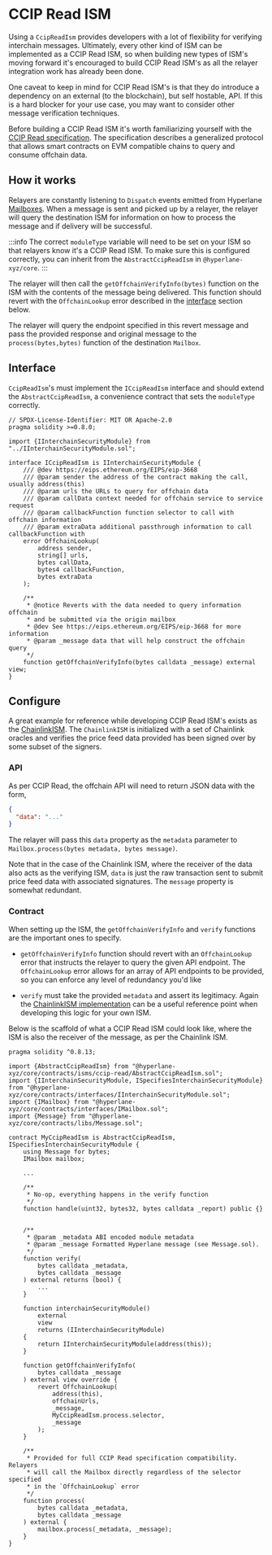 # CCIP Read ISM

Using a `CcipReadIsm` provides developers with a lot of flexibility for verifying interchain messages. Ultimately, every other kind of ISM can be implemented as a CCIP Read ISM, so when building new types of ISM's moving forward it's encouraged to build CCIP Read ISM's as all the relayer integration work has already been done.

One caveat to keep in mind for CCIP Read ISM's is that they do introduce a dependency on an external (to the blockchain), but self hostable, API. If this is a hard blocker for your use case, you may want to consider other message verification techniques.

Before building a CCIP Read ISM it's worth familiarizing yourself with the [CCIP Read specification](https://eips.ethereum.org/EIPS/eip-3668). The specification describes a generalized protocol that allows smart contracts on EVM compatible chains to query and consume offchain data.

## How it works

Relayers are constantly listening to `Dispatch` events emitted from Hyperlane [Mailboxes](../../protocol/mailbox.mdx). When a message is sent and picked up by a relayer, the relayer will query the destination ISM for information on how to process the message and if delivery will be successful.

:::info
The correct `moduleType` variable will need to be set on your ISM so that relayers know it's a CCIP Read ISM. To make sure this is configured correctly, you can inherit from the `AbstractCcipReadIsm` in `@hyperlane-xyz/core`.
:::

The relayer will then call the `getOffchainVerifyInfo(bytes)` function on the ISM with the contents of the message being delivered. This function should revert with the `OffchainLookup` error described in the [interface](#interface) section below.

The relayer will query the endpoint specified in this revert message and pass the provided response and original message to the `process(bytes,bytes)` function of the destination `Mailbox`.

## Interface

`CcipReadIsm`'s must implement the `ICcipReadIsm` interface and should extend the `AbstractCcipReadIsm`, a convenience contract that sets the `moduleType` correctly.

```solidity
// SPDX-License-Identifier: MIT OR Apache-2.0
pragma solidity >=0.8.0;

import {IInterchainSecurityModule} from "../IInterchainSecurityModule.sol";

interface ICcipReadIsm is IInterchainSecurityModule {
    /// @dev https://eips.ethereum.org/EIPS/eip-3668
    /// @param sender the address of the contract making the call, usually address(this)
    /// @param urls the URLs to query for offchain data
    /// @param callData context needed for offchain service to service request
    /// @param callbackFunction function selector to call with offchain information
    /// @param extraData additional passthrough information to call callbackFunction with
    error OffchainLookup(
        address sender,
        string[] urls,
        bytes callData,
        bytes4 callbackFunction,
        bytes extraData
    );

    /**
     * @notice Reverts with the data needed to query information offchain
     * and be submitted via the origin mailbox
     * @dev See https://eips.ethereum.org/EIPS/eip-3668 for more information
     * @param _message data that will help construct the offchain query
     */
    function getOffchainVerifyInfo(bytes calldata _message) external view;
}
```

## Configure

A great example for reference while developing CCIP Read ISM's exists as the [ChainlinkISM](https://github.com/AlexBHarley/permissionless-chainlink-feeds). The `ChainlinkISM` is initialized with a set of Chainlink oracles and verifies the price feed data provided has been signed over by some subset of the signers.

### API

As per CCIP Read, the offchain API will need to return JSON data with the form,

```json
{
  "data": "..."
}
```

The relayer will pass this `data` property as the `metadata` parameter to `Mailbox.process(bytes metadata, bytes message)`.

Note that in the case of the Chainlink ISM, where the receiver of the data also acts as the verifying ISM, `data` is just the raw transaction sent to submit price feed data with associated signatures. The `message` property is somewhat redundant.

### Contract

When setting up the ISM, the `getOffchainVerifyInfo` and `verify` functions are the important ones to specify.

- `getOffchainVerifyInfo` function should revert with an `OffchainLookup` error that instructs the relayer to query the given API endpoint. The `OffchainLookup` error allows for an array of API endpoints to be provided, so you can enforce any level of redundancy you'd like

- `verify` must take the provided `metadata` and assert its legitimacy. Again the [ChainlinkISM implementation](https://github.com/AlexBHarley/permissionless-chainlink-feeds/blob/main/apps/contracts/contracts/ChainlinkAggregator.sol#L114) can be a useful reference point when developing this logic for your own ISM.

Below is the scaffold of what a CCIP Read ISM could look like, where the ISM is also the receiver of the message, as per the Chainlink ISM.

```solidity
pragma solidity ^0.8.13;

import {AbstractCcipReadIsm} from "@hyperlane-xyz/core/contracts/isms/ccip-read/AbstractCcipReadIsm.sol";
import {IInterchainSecurityModule, ISpecifiesInterchainSecurityModule} from "@hyperlane-xyz/core/contracts/interfaces/IInterchainSecurityModule.sol";
import {IMailbox} from "@hyperlane-xyz/core/contracts/interfaces/IMailbox.sol";
import {Message} from "@hyperlane-xyz/core/contracts/libs/Message.sol";

contract MyCcipReadIsm is AbstractCcipReadIsm, ISpecifiesInterchainSecurityModule {
    using Message for bytes;
    IMailbox mailbox;

    ...

    /**
     * No-op, everything happens in the verify function
     */
    function handle(uint32, bytes32, bytes calldata _report) public {}


    /**
     * @param _metadata ABI encoded module metadata
     * @param _message Formatted Hyperlane message (see Message.sol).
     */
    function verify(
        bytes calldata _metadata,
        bytes calldata _message
    ) external returns (bool) {
        ...
    }

    function interchainSecurityModule()
        external
        view
        returns (IInterchainSecurityModule)
    {
        return IInterchainSecurityModule(address(this));
    }

    function getOffchainVerifyInfo(
        bytes calldata _message
    ) external view override {
        revert OffchainLookup(
            address(this),
            offchainUrls,
            _message,
            MyCcipReadIsm.process.selector,
            _message
        );
    }

    /**
     * Provided for full CCIP Read specification compatibility. Relayers
     * will call the Mailbox directly regardless of the selector specified
     * in the `OffchainLookup` error
     */
    function process(
        bytes calldata _metadata,
        bytes calldata _message
    ) external {
        mailbox.process(_metadata, _message);
    }
}
```
